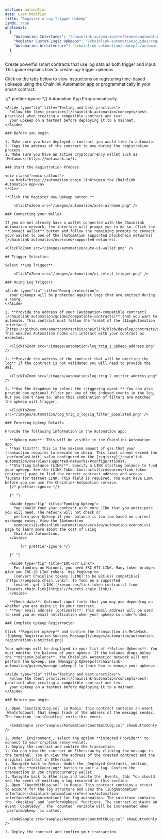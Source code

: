 ```yaml
---
section: automation
date: Last Modified
title: "Register a Log Trigger Upkeep"
isMdx: true
whatsnext:
  {
    "Automation Interfaces": "/chainlink-automation/reference/automation-interfaces",
    "Register Custom Logic Upkeeps": "/chainlink-automation/guides/register-upkeep",
    "Automation Architecture": "/chainlink-automation/concepts/automation-architecture",
  }
---
```



Create powerful smart contracts that use log data as both trigger and input. This guide explains how to create log-trigger upkeeps.

Click on the tabs below to view instructions on registering time-based upkeeps using the Chainlink Automation app or programmatically in your smart contract:

{/* prettier-ignore */}
<Tabs client:visible>
  <Fragment slot="tab.logtriggerUI">Automation App</Fragment>
  <Fragment slot="tab.logtriggerProgram">Programmatically</Fragment>
  <Fragment slot="panel.logtriggerUI">

    <Aside type="tip" title="Testing and best practices">
      Follow the [best practices](/chainlink-automation/concepts/best-practice) when creating a compatible contract and test
      your upkeep on a testnet before deploying it to a mainnet.
    </Aside>

    ### Before you begin

    1. Make sure you have deployed a contract you would like to automate.
    1. Copy the address of the contract to use during the registration process.
    1. Make sure you have an active cryptocurrency wallet such as [Metamask](https://metamask.io/).

    ### Start the Registration Process

    <div class="remix-callout">
      <a href="https://automation.chain.link">Open the Chainlink Automation App</a>
    </div>

    **Click the Register New Upkeep button.**

        <ClickToZoom src="/images/automation/auto-ui-home.png" />

    ### Connecting your Wallet

    If you do not already have a wallet connected with the Chainlink Automation network, the interface will prompt you to do so. Click the **Connect Wallet** button and follow the remaining prompts to connect your wallet to one of the [Automation supported blockchain networks](/chainlink-automation/overview/supported-networks).

    <ClickToZoom src="/images/automation/auto-ui-wallet.png" />

    ## Trigger Selection

    Select **Log Trigger**.

        <ClickToZoom src="/images/automation/ui_select_trigger.png" />

    ### Using Log Triggers

    <Aside type="tip" title="Reorg protection">
      Your upkeeps will be protected against logs that are emitted during a reorg.
    </Aside>

    1. **Provide the address of your [Automation-compatible contract](/chainlink-automation/guides/compatible-contracts)** that you want to automate. This contract must follow the format of the [ILogAutomation interface](https://github.com/smartcontractkit/chainlink/blob/develop/contracts/src/v0.8/automation/interfaces/ILogAutomation.sol). This ensures Automation nodes can interact with your contract as expected.

      <ClickToZoom src="/images/automation/log_trig_1_upkeep_address.png" />

    1. **Provide the address of the contract that will be emitting the log** If the contract is not validated you will need to provide the ABI.

      <ClickToZoom src="/images/automation/log_trig_2_emitter_address.png" />

    1. **Use the dropdown to select the triggering event.** You can also provide one optional filter per any of the indexed events in the log, but you don't have to. When this combination of filters are matched the upkeep will trigger.

      <ClickToZoom src="/images/automation/log_trig_3_logsig_filter_populated.png" />

    ### Entering Upkeep Details

    Provide the following information in the Automation app:

    - **Upkeep name**: This will be visible in the Chainlink Automation app.
    - **Gas limit**: This is the maximum amount of gas that your transaction requires to execute on chain. This limit cannot exceed the `performGasLimit` value configured on the [registry](/chainlink-automation/overview/supported-networks/#configurations).
    - **Starting balance (LINK)**: Specify a LINK starting balance to fund your upkeep. See the [LINK Token Contracts](/resources/link-token-contracts) page to find the correct contract address and access faucets for testnet LINK. This field is required. You must have LINK before you can use the Chainlink Automation service.
      {/* prettier-ignore */}

      {" "}

      <Aside type="tip" title="Funding Upkeep">
        You should fund your contract with more LINK that you anticipate you will need. The network will not check or
        perform your Upkeep if your balance is too low based on current exchange rates. View the [Automation
        economics](/chainlink-automation/overview/automation-economics) page to learn more about the cost of using
        Chainlink Automation.
      </Aside>

           {/* prettier-ignore */}

      {" "}

      <Aside type="tip" title="ERC-677 Link">
        For funding on Mainnet, you need ERC-677 LINK. Many token bridges give you ERC-20 LINK tokens. Use PegSwap to
        [convert Chainlink tokens (LINK) to be ERC-677 compatible](https://pegswap.chain.link/). To fund on a supported
        testnet, get [LINK](/resources/link-token-contracts) from [faucets.chain.link](https://faucets.chain.link/).
      </Aside>

    - **Check data**: Optional input field that you may use depending on whether you are using it in your contract.
    - **Your email address (optional)**: This email address will be used to send you an email notification when your upkeep is underfunded.

    ### Complete Upkeep Registration

    Click **Register upkeep** and confirm the transaction in MetaMask.
    ![Upkeep Registration Success Message](/images/automation/automation-registration-submitted.png)

    Your upkeeps will be displayed in your list of **Active Upkeeps**. You must monitor the balance of your upkeep. If the balance drops below the **minimum balance**, the Chainlink Automation Network will not perform the Upkeep. See [Managing Upkeeps](/chainlink-automation/guides/manage-upkeeps) to learn how to manage your upkeeps.

  </Fragment>
  <Fragment slot="panel.logtriggerProgram">

    <Aside type="tip" title="Testing and best practices">
      Follow the [best practices](/chainlink-automation/concepts/best-practice) when creating a compatible contract and test
      your upkeep on a testnet before deploying it to a mainnet.
    </Aside>

    ### Before you begin

    1. Open `CountEmitLog.sol` in Remix. This contract contains an event `WantsToCount` that keeps track of the address of the message sender. The function `emitCountLog` emits this event.

      <CodeSample src="samples/Automation/CountEmitLog.sol" showButtonOnly />

    1. Under _Environment_, select the option **Injected Provider** to connect to your cryptocurrency wallet.
    1. Deploy the contract and confirm the transaction.
    1. You can view the contract on Etherscan by clicking the message in the terminal. You an view the address of the created contract and the original contract in Etherscan.
    1. Navigate back to Remix. Under the _Deployed Contracts_ section, click the **emitCountLog** button to emit a log. Confirm the transaction in you cryptocurrency wallet.
    1. Navigate back to Etherscan and locate the _Events_ tab. You should see the event of emitting a log recorded in this section.
    1. Open `CountWithLog.sol` in Remix. This contract contains a struct to account for the log structure and uses the [ILogAutomation interface](chainlink-automation/reference/automation-interfaces#ilogautomation) for log automation. The interface contains the `checkLog` and `performUpkeep` functions. The contract contains an event `CountedBy`. The `counted` variable will be incremented when `performUpkeep` is called.

      <CodeSample src="samples/Automation/CountWithLog.sol" showButtonOnly />

    1. Deploy the contract and confirm your transaction.

  </Fragment>
</Tabs>

